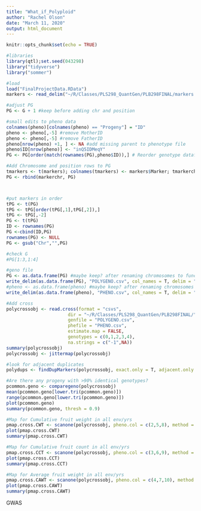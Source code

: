 ```yaml
---
title: "What_if_Polyploid"
author: "Rachel Olson"
date: "March 11, 2020"
output: html_document
---
```


```r
knitr::opts_chunk$set(echo = TRUE)
```

```r
#libraries
library(qtl);set.seed(043298)
library("tidyverse")
library("sommer")
```

```r
#load
load("FinalProjectData.RData")
markers <- read_delim("~/R/Classes/PLS298_QuantGen/PLB298FINAL/markers.txt", delim = " ", col_names = c("Chr","Position","Marker","ref","alt"))
```

```r
#adjust PG
PG <- G + 1 #keep before adding chr and position

#small edits to pheno data
colnames(pheno)[colnames(pheno) == "Progeny"] = "ID"
pheno <- pheno[,-5] #remove MotherID
pheno <- pheno[,-5] #remove FatherID
pheno[nrow(pheno) +1, ] <- NA #add missing parent to phenotype file
pheno$ID[nrow(pheno)] <- "inQ5IDMeqY"
PG <- PG[order(match(rownames(PG),pheno$ID)),] # Reorder genotype dataframe to match

#Add Chromosome and position rows to PG 
tmarkers <- t(markers); colnames(tmarkers) <- markers$Marker; tmarkerchr <- data.frame(tmarkers["Chr",], tmarkers["Position",]); colnames(tmarkerchr) <- c("Chr", "Position"); markerchr <- t(tmarkerchr)
PG <- rbind(markerchr, PG)



#put markers in order
tPG <- t(PG)
tPG <- tPG[order(tPG[,1],tPG[,2]),]
tPG <- tPG[,-2]
PG <- t(tPG)
ID <- rownames(PG)
PG <-cbind(ID,PG)
rownames(PG) <- NULL
PG <- gsub("Chr","",PG)

#check G
#PG[1:3,1:4]

#geno file
PG <- as.data.frame(PG) #maybe keep? after renaming chromosomes to functional diploid and ordering markers
write_delim(as.data.frame(PG), "POLYGENO.csv", col_names = T, delim = ",") #also after all PG adjustments
#pheno <- as.data.frame(pheno) #maybe keep? after renaming chromosomes to functional diploid and ordering markers
write_delim(as.data.frame(pheno), "PHENO.csv", col_names = T, delim = ",")

```

```r
#Add cross
polycrossobj <- read.cross(format = "csvs", 
                       dir = "~/R/Classes/PLS298_QuantGen/PLB298FINAL/", 
                       genfile = "POLYGENO.csv", 
                       phefile = "PHENO.csv", 
                       estimate.map = FALSE, 
                       genotypes = c(0,1,2,3,4), 
                       na.strings = c("-1",NA))
summary(polycrossobj)
polycrossobj <- jittermap(polycrossobj)
```

```r
#look for adjacent duplicates
polydups <- findDupMarkers(polycrossobj, exact.only = T, adjacent.only = T)

#Are there any progeny with >90% identical genotypes?
pcommon.geno <- comparegeno(polycrossobj)
mean(pcommon.geno[lower.tri(pcommon.geno)])
range(pcommon.geno[lower.tri(pcommon.geno)])
plot(pcommon.geno)
summary(pcommon.geno, thresh = 0.9)
```

```r
#Map for Cumulative fruit weight in all env/yrs
pmap.cross.CWT <- scanone(polycrossobj, pheno.col = c(2,5,8), method = c("em"))
plot(pmap.cross.CWT)
summary(pmap.cross.CWT)

#Map for Cumulative fruit count in all env/yrs
pmap.cross.CCT <- scanone(polycrossobj, pheno.col = c(3,6,9), method = c("em"))
plot(pmap.cross.CCT)
summary(pmap.cross.CCT)

#Map for Average fruit weight in all env/yrs
pmap.cross.CAWT <- scanone(polycrossobj, pheno.col = c(4,7,10), method = c("em"))
plot(pmap.cross.CAWT)
summary(pmap.cross.CAWT)

```

GWAS
```r


```
